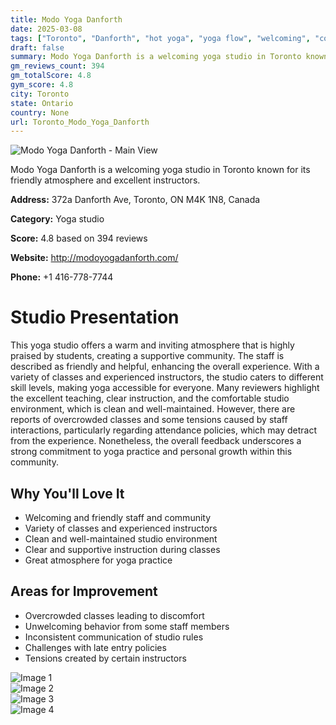 ```yaml
---
title: Modo Yoga Danforth
date: 2025-03-08
tags: ["Toronto", "Danforth", "hot yoga", "yoga flow", "welcoming", "community", "Toronto"]  
draft: false
summary: Modo Yoga Danforth is a welcoming yoga studio in Toronto known for its friendly atmosphere and excellent instructors.
gm_reviews_count: 394
gm_totalScore: 4.8
gym_score: 4.8
city: Toronto
state: Ontario
country: None
url: Toronto_Modo_Yoga_Danforth
---
```


<div className="aspect-[16/9] relative my-8">
  <img 
    src="https://lh5.googleusercontent.com/p/AF1QipPsAyp1y_Yp_0KjBAxy9CXeOKKIwFMaABO1FD_g=w1920-h1080-k-no"
    alt="Modo Yoga Danforth - Main View"
    className="object-cover absolute inset-0 w-full h-full rounded-lg"
  />
</div>

Modo Yoga Danforth is a welcoming yoga studio in Toronto known for its friendly atmosphere and excellent instructors.

**Address:** 372a Danforth Ave, Toronto, ON M4K 1N8, Canada

**Category:** Yoga studio

**Score:** 4.8 based on 394 reviews

**Website:** http://modoyogadanforth.com/

**Phone:** +1 416-778-7744

# Studio Presentation

This yoga studio offers a warm and inviting atmosphere that is highly praised by students, creating a supportive community. The staff is described as friendly and helpful, enhancing the overall experience. With a variety of classes and experienced instructors, the studio caters to different skill levels, making yoga accessible for everyone. Many reviewers highlight the excellent teaching, clear instruction, and the comfortable studio environment, which is clean and well-maintained. However, there are reports of overcrowded classes and some tensions caused by staff interactions, particularly regarding attendance policies, which may detract from the experience. Nonetheless, the overall feedback underscores a strong commitment to yoga practice and personal growth within this community.

## Why You'll Love It

- Welcoming and friendly staff and community
- Variety of classes and experienced instructors
- Clean and well-maintained studio environment
- Clear and supportive instruction during classes
- Great atmosphere for yoga practice

## Areas for Improvement

- Overcrowded classes leading to discomfort
- Unwelcoming behavior from some staff members
- Inconsistent communication of studio rules
- Challenges with late entry policies
- Tensions created by certain instructors

<div className="grid grid-cols-1 xl:grid-cols-2 gap-4 my-8">
<div className="aspect-[4/3] relative"><img src="https://lh5.googleusercontent.com/p/AF1QipNe6TBVpX4TsKjkPNBYFDlOGsJCMlksshO4PqJg=w1920-h1080-k-no" alt="Image 1" className="object-cover absolute inset-0 w-full h-full rounded-lg" /></div>
<div className="aspect-[4/3] relative"><img src="https://lh5.googleusercontent.com/p/AF1QipO55mrgHBTi8a2i7VpzRe3DKRPc8I_sAVBKFQW-=w1920-h1080-k-no" alt="Image 2" className="object-cover absolute inset-0 w-full h-full rounded-lg" /></div>
<div className="aspect-[4/3] relative"><img src="https://lh5.googleusercontent.com/p/AF1QipNoptcNdjYRLMRQiorJQIcY9UlbfbUbQEf9PNz-=w1920-h1080-k-no" alt="Image 3" className="object-cover absolute inset-0 w-full h-full rounded-lg" /></div>
<div className="aspect-[4/3] relative"><img src="https://streetviewpixels-pa.googleapis.com/v1/thumbnail?panoid=Uol43IpdU5VSMGdI_uim6w&cb_client=maps_sv.tactile.gps&w=203&h=100&yaw=342.96912&pitch=0&thumbfov=100" alt="Image 4" className="object-cover absolute inset-0 w-full h-full rounded-lg" /></div>
</div>